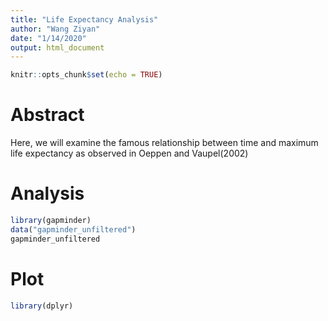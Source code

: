 ```yaml
---
title: "Life Expectancy Analysis"
author: "Wang Ziyan"
date: "1/14/2020"
output: html_document
---
```


```r
knitr::opts_chunk$set(echo = TRUE)
```

# Abstract

Here, we will examine the famous relationship between  time and maximum life expectancy as observed in Oeppen and Vaupel(2002)

# Analysis

```r
library(gapminder)
data("gapminder_unfiltered")
gapminder_unfiltered
```

# Plot
```r
library(dplyr)
```



